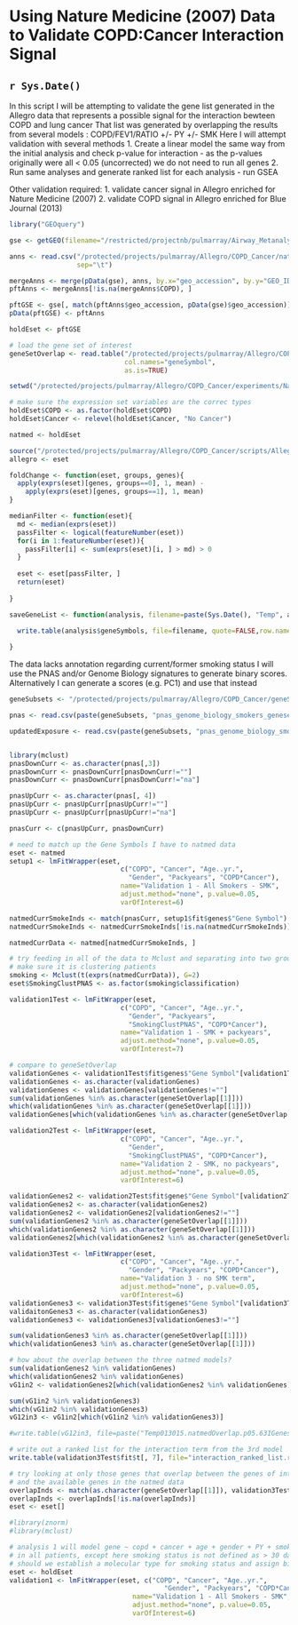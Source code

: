 Using Nature Medicine (2007) Data to Validate COPD:Cancer Interaction Signal
===============================================================================
`r Sys.Date()`
---------------------------------------------
In this script I will be attempting to validate the gene list generated in the Allegro data
that represents a possible signal for the interaction bewteen COPD and lung cancer
That list was generated by overlapping the results from several models
  : COPD/FEV1/RATIO +/- PY +/- SMK
Here I will attempt validation with several methods
  1. Create a linear model the same way from the initial analysis and check p-value for interaction
    - as the p-values originally were all < 0.05 (uncorrected) we do not need to run all genes
  2. Run same analyses and generate ranked list for each analysis - run GSEA
  
Other validation required:
  1. validate cancer signal in Allegro enriched for Nature Medicine (2007)
  2. validate COPD signal in Allegro enriched for Blue Journal (2013)

```r
library("GEOquery")

gse <- getGEO(filename="/restricted/projectnb/pulmarray/Airway_Metanalysis/data/original/NatMed/GSE4115_series_matrix.txt.gz", GSEMatrix=TRUE)

anns <- read.csv("/protected/projects/pulmarray/Allegro/COPD_Cancer/nature_medicine_annotations/100512_natmed_annotations_with_copd.txt",
                 sep="\t")

mergeAnns <- merge(pData(gse), anns, by.x="geo_accession", by.y="GEO_ID")
pftAnns <- mergeAnns[!is.na(mergeAnns$COPD), ]

pftGSE <- gse[, match(pftAnns$geo_accession, pData(gse)$geo_accession)]
pData(pftGSE) <- pftAnns

holdEset <- pftGSE

# load the gene set of interest
geneSetOverlap <- read.table("/protected/projects/pulmarray/Allegro/COPD_Cancer/experiments/lam/Genes2013AllOverlap_71_p05_010715.txt",
                             col.names="geneSymbol",
                             as.is=TRUE)

setwd("/protected/projects/pulmarray/Allegro/COPD_Cancer/experiments/Nature_Medicine_Validation/")

# make sure the expression set variables are the correc types
holdEset$COPD <- as.factor(holdEset$COPD)
holdEset$Cancer <- relevel(holdEset$Cancer, "No Cancer")

natmed <- holdEset

source("/protected/projects/pulmarray/Allegro/COPD_Cancer/scripts/AllegroSetup.R")
allegro <- eset

```

```r
foldChange <- function(eset, groups, genes){
  apply(exprs(eset)[genes, groups==0], 1, mean) - 
    apply(exprs(eset)[genes, groups==1], 1, mean)
}

medianFilter <- function(eset){
  md <- median(exprs(eset))
  passFilter <- logical(featureNumber(eset))
  for(i in 1:featureNumber(eset)){
    passFilter[i] <- sum(exprs(eset)[i, ] > md) > 0
  }
  
  eset <- eset[passFilter, ]
  return(eset)
  
}

saveGeneList <- function(analysis, filename=paste(Sys.Date(), "Temp", analysis$name, ".txt", sep="")){
  
  write.table(analysis$geneSymbols, file=filename, quote=FALSE,row.names=FALSE, col.names=FALSE)

}
```


The data lacks annotation regarding current/former smoking status
I will use the PNAS and/or Genome Biology signatures to generate binary
scores. Alternatively I can generate a scores (e.g. PC1) and use that 
instead
```r
geneSubsets <- "/protected/projects/pulmarray/Allegro/COPD_Cancer/geneSubsets/"

pnas <- read.csv(paste(geneSubsets, "pnas_genome_biology_smokers_genesets.gmx", sep=""), sep="\t")

updatedExposure <- read.csv(paste(geneSubsets, "pnas_genome_biology_smokers_genesets.gmx", sep=""), sep="\t")


library(mclust)
pnasDownCurr <- as.character(pnas[,3])
pnasDownCurr <- pnasDownCurr[pnasDownCurr!=""]
pnasDownCurr <- pnasDownCurr[pnasDownCurr!="na"]

pnasUpCurr <- as.character(pnas[, 4])
pnasUpCurr <- pnasUpCurr[pnasUpCurr!=""]
pnasUpCurr <- pnasUpCurr[pnasUpCurr!="na"]

pnasCurr <- c(pnasUpCurr, pnasDownCurr)

# need to match up the Gene Symbols I have to natmed data
eset <- natmed
setup1 <- lmFitWrapper(eset,
                            c("COPD", "Cancer", "Age..yr.",
                              "Gender", "Packyears", "COPD*Cancer"),
                            name="Validation 1 - All Smokers - SMK",
                            adjust.method="none", p.value=0.05,
                            varOfInterest=6)

natmedCurrSmokeInds <- match(pnasCurr, setup1$fit$genes$"Gene Symbol")
natmedCurrSmokeInds <- natmedCurrSmokeInds[!is.na(natmedCurrSmokeInds)]

natmedCurrData <- natmed[natmedCurrSmokeInds, ]

# try feeding in all of the data to Mclust and separating into two groups
# make sure it is clustering patients
smoking <- Mclust(t(exprs(natmedCurrData)), G=2)
eset$SmokingClustPNAS <- as.factor(smoking$classification)

validation1Test <- lmFitWrapper(eset,
                            c("COPD", "Cancer", "Age..yr.",
                              "Gender", "Packyears",
                              "SmokingClustPNAS", "COPD*Cancer"),
                            name="Validation 1 - SMK + packyears",
                            adjust.method="none", p.value=0.05,
                            varOfInterest=7)

# compare to geneSetOverlap
validationGenes <- validation1Test$fit$genes$"Gene Symbol"[validation1Test$inds]
validationGenes <- as.character(validationGenes)
validationGenes <- validationGenes[validationGenes!=""]
sum(validationGenes %in% as.character(geneSetOverlap[[1]]))
which(validationGenes %in% as.character(geneSetOverlap[[1]]))
validationGenes[which(validationGenes %in% as.character(geneSetOverlap[[1]]))]

validation2Test <- lmFitWrapper(eset,
                            c("COPD", "Cancer", "Age..yr.",
                              "Gender",
                              "SmokingClustPNAS", "COPD*Cancer"),
                            name="Validation 2 - SMK, no packyears",
                            adjust.method="none", p.value=0.05,
                            varOfInterest=6)

validationGenes2 <- validation2Test$fit$gene$"Gene Symbol"[validation2Test$inds]
validationGenes2 <- as.character(validationGenes2)
validationGenes2 <- validationGenes2[validationGenes2!=""]
sum(validationGenes2 %in% as.character(geneSetOverlap[[1]]))
which(validationGenes2 %in% as.character(geneSetOverlap[[1]]))
validationGenes2[which(validationGenes2 %in% as.character(geneSetOverlap[[1]]))]

validation3Test <- lmFitWrapper(eset,
                            c("COPD", "Cancer", "Age..yr.",
                              "Gender", "Packyears", "COPD*Cancer"),
                            name="Validation 3 - no SMK term",
                            adjust.method="none", p.value=0.05,
                            varOfInterest=6)
validationGenes3 <- validation3Test$fit$gene$"Gene Symbol"[validation3Test$inds]
validaitonGenes3 <- as.character(validationGenes3)
validationGenes3 <- validationGenes3[validationGenes3!=""]

sum(validationGenes3 %in% as.character(geneSetOverlap[[1]]))
which(validationGenes3 %in% as.character(geneSetOverlap[[1]]))

# how about the overlap between the three natmed models?
sum(validationGenes2 %in% validationGenes)
which(validationGenes2 %in% validationGenes)
vG1in2 <- validationGenes2[which(validationGenes2 %in% validationGenes)]

sum(vG1in2 %in% validationGenes3)
which(vG1in2 %in% validationGenes3)
vG12in3 <- vG1in2[which(vG1in2 %in% validationGenes3)]

#write.table(vG12in3, file=paste("Temp013015.natmedOverlap.p05.631Genes.txt"), quote=FALSE,row.names=FALSE, col.names=FALSE)

# write out a ranked list for the interaction term from the 3rd model
write.table(validation3Test$fit$t[, 7], file="interaction_ranked_list.rnk",quote=FALSE, col.names=FALSE)

# try looking at only those genes that overlap between the genes of interest
# and the available genes in the natmed data
overlapInds <- match(as.character(geneSetOverlap[[1]]), validation3Test$fit$genes$"Gene Symbol")
overlapInds <- overlapInds[!is.na(overlapInds)]
eset <- eset[]

```


```r
#library(znorm)
#library(mclust)

# analysis 1 will model gene ~ copd + cancer + age + gender + PY + smoking + copd:cancer
# in all patients, except here smoking status is not defined as > 30 days since quit (10 years)
# should we establish a molecular type for smoking status and assign binary values?
eset <- holdEset
validation1 <- lmFitWrapper(eset, c("COPD", "Cancer", "Age..yr.",
                                       "Gender", "Packyears", "COPD*Cancer"),
                               name="Validation 1 - All Smokers - SMK",
                               adjust.method="none", p.value=0.05,
                               varOfInterest=6)




```




